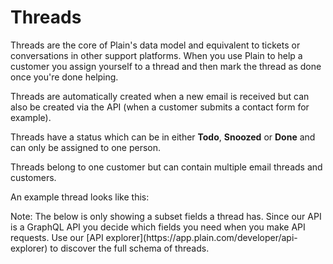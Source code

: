 
# Threads

Threads are the core of Plain's data model and equivalent to tickets or conversations in other support platforms. When you use Plain to help a customer you assign yourself to a thread and then mark the thread as done once you're done helping.

Threads are automatically created when a new email is received but can also be created via the API (when a customer submits a contact form for example).

Threads have a status which can be in either **Todo**, **Snoozed** or **Done** and can only be assigned to one person.

Threads belong to one customer but can contain multiple email threads and customers.

An example thread looks like this:

<Callout type="info">
  Note: The below is only showing a subset fields a thread has. Since our API is a GraphQL API you
  decide which fields you need when you make API requests. Use our [API
  explorer](https://app.plain.com/developer/api-explorer) to discover the full schema of threads.
</Callout>

<ThreadsResponse />
